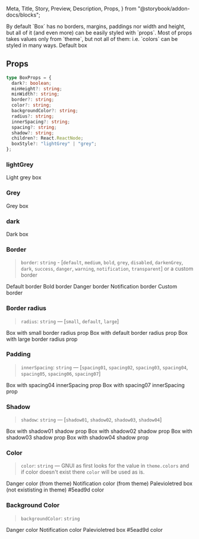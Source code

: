   Meta,
  Title,
  Story,
  Preview,
  Description,
  Props,
} from "@storybook/addon-docs/blocks";

<Meta title="Components/Box" component={Box} />

<Title>Box</Title>

<Description>
  By default `Box` has no borders, margins, paddings nor width and height, but
  all of it (and even more) can be easily styled with `props`. Most of props
  takes values only from `theme`, but not all of them: i.e. `colors` can be
  styled in many ways.
</Description>

<Preview>
  <Story name="box">
    <Box>Default box</Box>
  </Story>
</Preview>

## Props

```typescript
type BoxProps = {
  dark?: boolean;
  minHeight?: string;
  minWidth?: string;
  border?: string;
  color?: string;
  backgroundColor?: string;
  radius?: string;
  innerSpacing?: string;
  spacing?: string;
  shadow?: string;
  children?: React.ReactNode;
  boxStyle?: "lightGrey" | "grey";
};
```

### lightGrey

<Preview>
  <Story name="lightGrey">
    <Box boxStyle="lightGrey">Light grey box</Box>
  </Story>
</Preview>

### Grey

<Preview>
  <Story name="grey">
    <Box boxStyle="grey">Grey box</Box>
  </Story>
</Preview>

### dark

<Preview>
  <Story name="dark">
    <Box dark>Dark box</Box>
  </Story>
</Preview>

### Border

> `border`: `string` - [`default`, `medium`, `bold`, `grey`, `disabled`, `darkenGrey`, `dark`, `success`, `danger`, `warning`, `notification`, `transparent`] or a custom border

<Preview>
  <Story name="border">
    <GnuiContainer>
      <Box border="default">Default border</Box>
      <Spacer height="1rem" />
      <Box border="disabled">Bold border</Box>
      <Spacer height="1rem" />
      <Box border="danger">Danger border</Box>
      <Spacer height="1rem" />
      <Box border="notification">Notification border</Box>
      <Spacer height="1rem" />
      <Box border="1px solid violet">Custom border</Box>
    </GnuiContainer>
  </Story>
</Preview>

### Border radius

> `radius`: `string` — [`small`, `default`, `large`]

<Preview>
  <Story name="radius">
    <GnuiContainer>
      <Box radius="small" border="disabled">
        Box with small border radius prop
      </Box>
      <Spacer height="1rem" />
      <Box radius="default" border="disabled">
        Box with default border radius prop
      </Box>
      <Spacer height="1rem" />
      <Box radius="large" border="disabled">
        Box with large border radius prop
      </Box>
    </GnuiContainer>
  </Story>
</Preview>

### Padding

> `innerSpacing`: `string` — [`spacing01`, `spacing02`, `spacing03`, `spacing04`, `spacing05`, `spacing06`, `spacing07`]

<Preview>
  <Story name="innerSpacing">
    <GnuiContainer>
      <Box innerSpacing="spacing04">Box with spacing04 innerSpacing prop</Box>
      <Spacer height="1rem" />
      <Box innerSpacing="spacing07">Box with spacing07 innerSpacing prop</Box>
    </GnuiContainer>
  </Story>
</Preview>

### Shadow

> `shadow`: `string` — [`shadow01`, `shadow02`, `shadow03`, `shadow04`]

<Preview>
  <Story name="shadow">
    <GnuiContainer>
      <Box shadow="shadow01">Box with shadow01 shadow prop</Box>
      <Spacer height="1rem" />
      <Box shadow="shadow02">Box with shadow02 shadow prop</Box>
      <Spacer height="1rem" />
      <Box shadow="shadow03">Box with shadow03 shadow prop</Box>
      <Spacer height="1rem" />
      <Box shadow="shadow04">Box with shadow04 shadow prop</Box>
    </GnuiContainer>
  </Story>
</Preview>

### Color

> `color`: `string` — GNUI as first looks for the value in `theme.colors` and if color doesn't exist there `color` will be used as is.

<Preview>
  <Story name="color">
    <GnuiContainer>
      <Box color={theme.color.text.error}>Danger color (from theme)</Box>
      <Spacer height="1rem" />
      <Box color={theme.color.text.info}>Notification color (from theme)</Box>
      <Spacer height="1rem" />
      <Box color="palevioletred">
        Palevioletred box (not exististing in theme)
      </Box>
      <Spacer height="1rem" />
      <Box color="#5ead9d">#5ead9d color</Box>
    </GnuiContainer>
  </Story>
</Preview>

### Background Color

> `backgroundColor`: `string` 

<Preview>
  <Story name="background">
    <GnuiContainer>
      <Box backgroundColor={theme.color.background.error} color="white">
        Danger color
      </Box>
      <Spacer height="1rem" />
      <Box backgroundColor={theme.color.background.info} color="white">
        Notification color
      </Box>
      <Spacer height="1rem" />
      <Box backgroundColor="palevioletred" color="white">
        Palevioletred box
      </Box>
      <Spacer height="1rem" />
      <Box backgroundColor="#5ead9d" color="white">
        #5ead9d color
      </Box>
    </GnuiContainer>
  </Story>
</Preview>
